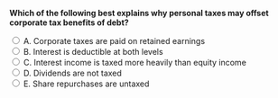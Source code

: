 ::: {.question-block}

<form onsubmit="event.preventDefault(); checkAnswer('module8_mcq_q77')" data-correct-answer="C">
<strong style="display: block;">Which of the following best explains why personal taxes may offset corporate tax benefits of debt?</strong>

<label><input type="radio" name="module8_mcq_q77" value="A"> A. Corporate taxes are paid on retained earnings</label><br>
<label><input type="radio" name="module8_mcq_q77" value="B"> B. Interest is deductible at both levels</label><br>
<label><input type="radio" name="module8_mcq_q77" value="C"> C. Interest income is taxed more heavily than equity income</label><br>
<label><input type="radio" name="module8_mcq_q77" value="D"> D. Dividends are not taxed</label><br>
<label><input type="radio" name="module8_mcq_q77" value="E"> E. Share repurchases are untaxed</label><br>
</form>

<div id="feedback-module8_mcq_q77" class="feedback" data-status="" style="display:none;">
✅ Correct: C. Higher personal taxation of interest reduces the net benefit of the corporate tax deduction.
</div>

:::
